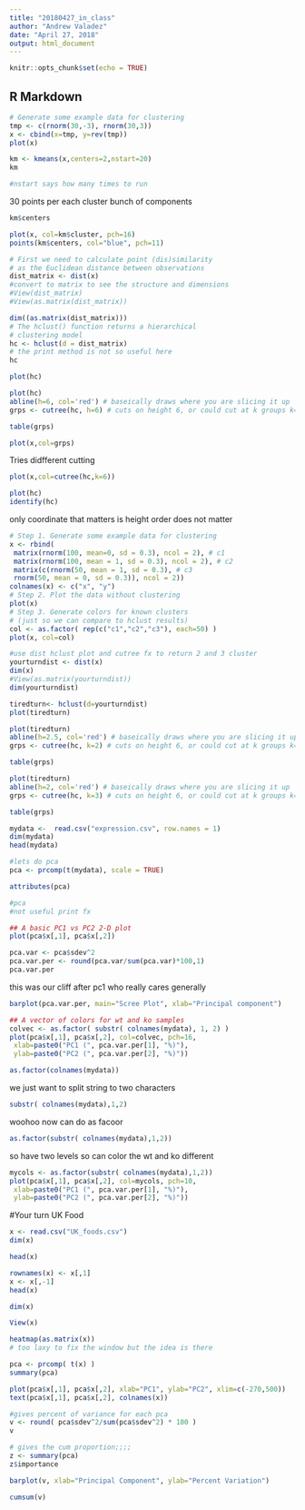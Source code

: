 ```yaml
---
title: "20180427_in_class"
author: "Andrew Valadez"
date: "April 27, 2018"
output: html_document
---
```


```r
knitr::opts_chunk$set(echo = TRUE)
```

## R Markdown


```r
# Generate some example data for clustering
tmp <- c(rnorm(30,-3), rnorm(30,3))
x <- cbind(x=tmp, y=rev(tmp))
plot(x)
```

```r
km <- kmeans(x,centers=2,nstart=20)
km

#nstart says how many times to run
```
30 points per each cluster
bunch of components
```r
km$centers
```

```r
plot(x, col=km$cluster, pch=16)
points(km$centers, col="blue", pch=11)
```




```r
# First we need to calculate point (dis)similarity
# as the Euclidean distance between observations
dist_matrix <- dist(x)
#convert to matrix to see the structure and dimensions
#View(dist_matrix)
#View(as.matrix(dist_matrix))

dim((as.matrix(dist_matrix)))
# The hclust() function returns a hierarchical
# clustering model
hc <- hclust(d = dist_matrix)
# the print method is not so useful here
hc 
```


```r
plot(hc)
```


```r
plot(hc)
abline(h=6, col='red') # baseically draws where you are slicing it up
grps <- cutree(hc, h=6) # cuts on height 6, or could cut at k groups k=2 for ex

table(grps)
```
```r
plot(x,col=grps)
```


Tries didfferent cutting
```r
plot(x,col=cutree(hc,k=6))
```

```r
plot(hc)
identify(hc)
```

only coordinate that matters is height order does not matter 




```r
# Step 1. Generate some example data for clustering
x <- rbind(
 matrix(rnorm(100, mean=0, sd = 0.3), ncol = 2), # c1
 matrix(rnorm(100, mean = 1, sd = 0.3), ncol = 2), # c2
 matrix(c(rnorm(50, mean = 1, sd = 0.3), # c3
 rnorm(50, mean = 0, sd = 0.3)), ncol = 2))
colnames(x) <- c("x", "y")
# Step 2. Plot the data without clustering
plot(x)
# Step 3. Generate colors for known clusters
# (just so we can compare to hclust results)
col <- as.factor( rep(c("c1","c2","c3"), each=50) )
plot(x, col=col)
```


```r
#use dist hclust plot and cutree fx to return 2 and 3 cluster
yourturndist <- dist(x)
dim(x)
#View(as.matrix(yourturndist))
dim(yourturndist)


```


```r
tiredturn<- hclust(d=yourturndist)
plot(tiredturn)
```





```r
plot(tiredturn)
abline(h=2.5, col='red') # baseically draws where you are slicing it up
grps <- cutree(hc, k=2) # cuts on height 6, or could cut at k groups k=2 for ex

table(grps)
```



```r
plot(tiredturn)
abline(h=2, col='red') # baseically draws where you are slicing it up
grps <- cutree(hc, k=3) # cuts on height 6, or could cut at k groups k=2 for ex

table(grps)
```











```r
mydata <-  read.csv("expression.csv", row.names = 1)
dim(mydata)
head(mydata)


```


```r
#lets do pca
pca <- prcomp(t(mydata), scale = TRUE)

attributes(pca)
```
```r
#pca
#not useful print fx
```

```r
## A basic PC1 vs PC2 2-D plot
plot(pca$x[,1], pca$x[,2]) 
```

```r
pca.var <- pca$sdev^2
pca.var.per <- round(pca.var/sum(pca.var)*100,1)
pca.var.per
```

this was our cliff after pc1 who really cares generally

```r
barplot(pca.var.per, main="Scree Plot", xlab="Principal component")
```

```r
## A vector of colors for wt and ko samples
colvec <- as.factor( substr( colnames(mydata), 1, 2) )
plot(pca$x[,1], pca$x[,2], col=colvec, pch=16,
 xlab=paste0("PC1 (", pca.var.per[1], "%)"),
 ylab=paste0("PC2 (", pca.var.per[2], "%)")) 
```

```r
as.factor(colnames(mydata))
```

we just want to split string to two characters


```r
substr( colnames(mydata),1,2)
```
woohoo
now can do as facoor
```r
as.factor(substr( colnames(mydata),1,2))
```
so have two levels so can color the wt and ko different
```r
mycols <- as.factor(substr( colnames(mydata),1,2))
plot(pca$x[,1], pca$x[,2], col=mycols, pch=10,
 xlab=paste0("PC1 (", pca.var.per[1], "%)"),
 ylab=paste0("PC2 (", pca.var.per[2], "%)"))

```






#Your turn UK Food


```r
x <- read.csv("UK_foods.csv")
dim(x)
```


```r
head(x)
```


```r
rownames(x) <- x[,1]
x <- x[,-1]
head(x)
```

```r
dim(x)
```

```r
View(x)
```


```r
heatmap(as.matrix(x))
# too laxy to fix the window but the idea is there
```



```r
pca <- prcomp( t(x) )
summary(pca)
```

```r
plot(pca$x[,1], pca$x[,2], xlab="PC1", ylab="PC2", xlim=c(-270,500))
text(pca$x[,1], pca$x[,2], colnames(x))
```

```r
#gives percent of variance for each pca
v <- round( pca$sdev^2/sum(pca$sdev^2) * 100 )
v
```

```r
# gives the cum proportion;;;;
z <- summary(pca)
z$importance
```

```r
barplot(v, xlab="Principal Component", ylab="Percent Variation")
```

```r
cumsum(v)
```

